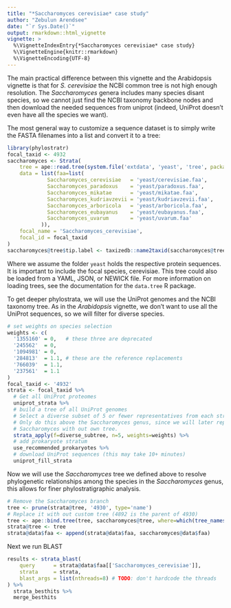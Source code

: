```yaml
---
title: "*Saccharomyces cerevisiae* case study"
author: "Zebulun Arendsee"
date: "`r Sys.Date()`"
output: rmarkdown::html_vignette
vignette: >
  %\VignetteIndexEntry{*Saccharomyces cerevisiae* case study}
  %\VignetteEngine{knitr::rmarkdown}
  %\VignetteEncoding{UTF-8}
---
```


The main practical difference between this vignette and the Arabidopsis
vignette is that for *S. cerevisiae* the NCBI common tree is not high enough
resolution. The *Saccharomyces* genera includes many species disant species, so
we cannot just find the NCBI taxonomy backbone nodes and then download the
needed sequences from uniprot (indeed, UniProt doesn't even have all the
species we want).

The most general way to customize a sequence dataset is to simply write the
FASTA filenames into a list and convert it to a tree:

```r
library(phylostratr)
focal_taxid <- 4932
saccharomyces <- Strata(
    tree = ape::read.tree(system.file('extdata', 'yeast', 'tree', package='phylostratr')),
    data = list(faa=list(
             Saccharomyces_cerevisiae   = 'yeast/cerevisiae.faa',
             Saccharomyces_paradoxus    = 'yeast/paradoxus.faa',
             Saccharomyces_mikatae      = 'yeast/mikatae.faa',
             Saccharomyces_kudriavzevii = 'yeast/kudriavzevii.faa',
             Saccharomyces_arboricola   = 'yeast/arboricola.faa',
             Saccharomyces_eubayanus    = 'yeast/eubayanus.faa',
             Saccharomyces_uvarum       = 'yeast/uvarum.faa'
           )),
    focal_name = 'Saccharomyces_cerevisiae',
    focal_id = focal_taxid
)
saccharomyces@tree$tip.label <- taxizedb::name2taxid(saccharomyces@tree$tip.label)
```

Where we assume the folder `yeast` holds the respective protein sequences. It
is important to include the focal species, cerevisiae. This tree could also be
loaded from a YAML, JSON, or NEWICK file. For more information on loading
trees, see the documentation for the `data.tree` R package.

To get deeper phylostrata, we will use the UniProt genomes and the NCBI taxonomy
tree. As in the *Arabidopsis* vignette, we don't want to use all the UniProt
sequences, so we will filter for diverse species. 

```r
# set weights on species selection
weights <- c(
  '1355160' = 0,   # these three are deprecated
  '245562'  = 0,
  '1094981' = 0,
  '284813'  = 1.1, # these are the reference replacements
  '766039'  = 1.1,
  '237561'  = 1.1
)
focal_taxid <- '4932'
strata <- focal_taxid %>%
  # Get all UniProt proteomes
  uniprot_strata %>%
  # build a tree of all UniProt genomes
  # Select a diverse subset of 5 or fewer representatives from each stratum.
  # Only do this above the Saccharomyces genus, since we will later replace
  # Saccharomyces with out own tree.
  strata_apply(f=diverse_subtree, n=5, weights=weights) %>%
  # add prokaryote stratum
  use_recommended_prokaryotes %>%
  # download UniProt sequences (this may take 10+ minutes)
  uniprot_fill_strata
```

Now we will use the *Saccharomyces* tree we defined above to resolve
phylogenetic relationships among the species in the *Saccharomyces* genus,
this allows for finer phylostratigraphic analysis.

```r
# Remove the Saccharomyces branch
tree <- prune(strata@tree, '4930', type='name')
# Replace it with out custom tree (4892 is the parent of 4930)
tree <- ape::bind.tree(tree, saccharomyces@tree, where=which(tree_names(tree) == '4892'))
strata@tree <- tree
strata@data$faa <- append(strata@data$faa, saccharomyces@data$faa)
```

Next we run BLAST

```r
results <- strata_blast(
    query      = strata@data$faa[['Saccharomyces_cerevisiae']],
    strata     = strata,
    blast_args = list(nthreads=8) # TODO: don't hardcode the threads
) %>%
  strata_besthits %>%
  merge_besthits
```
